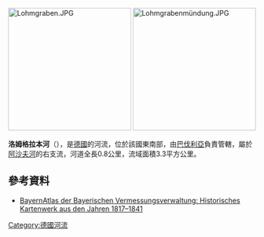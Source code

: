 {{Multiple issues|
{{Expand language|1=de|time=2020-08-24T15:16:36+00:00}}
{{Onesource|time=2020-08-24T15:16:36+00:00}}
}}
{{Coord|49|59|16.01|N|9|7|40.79|E|display=title}}
[[Image:Lohmgraben.JPG|250px]]
[[Image:Lohmgrabenmündung.JPG|250px]]

'''洛姆格拉本河'''（{{lang-de|Lohmgraben}}），是[[德國|德國]]的河流，位於該國東南部，由[[巴伐利亞|巴伐利亞]]負責管轄，屬於[[阿沙夫河|阿沙夫河]]的右支流，河道全長0.8公里，流域面積3.3平方公里。

==參考資料==
* [http://geoportal.bayern.de/bayernatlas/default?lon=4294420.0&lat=5543556.0&zoom=11&base=952 BayernAtlas der Bayerischen Vermessungsverwaltung: Historisches Kartenwerk aus den Jahren 1817–1841]

{{Germany-geo-stub}}
[[Category:德國河流|Category:德國河流]]